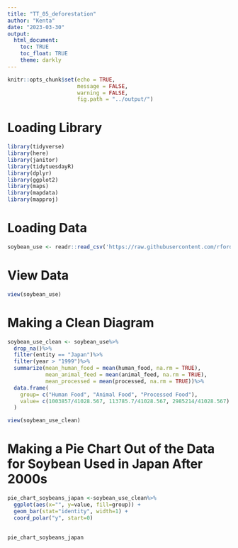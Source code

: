 ```yaml
---
title: "TT_05_deforestation"
author: "Kenta"
date: "2023-03-30"
output: 
  html_document:
    toc: TRUE
    toc_float: TRUE
    theme: darkly
---
```


```r
knitr::opts_chunk$set(echo = TRUE,
                      message = FALSE,
                      warning = FALSE,
                      fig.path = "../output/")
```

# Loading Library

```r
library(tidyverse)
library(here)
library(janitor)
library(tidytuesdayR)
library(dplyr)
library(ggplot2)
library(maps)
library(mapdata)
library(mapproj)
```

# Loading Data

```r
soybean_use <- readr::read_csv('https://raw.githubusercontent.com/rfordatascience/tidytuesday/master/data/2021/2021-04-06/soybean_use.csv')
```

# View Data

```r
view(soybean_use)
```

# Making a Clean Diagram

```r
soybean_use_clean <- soybean_use%>%
  drop_na()%>%
  filter(entity == "Japan")%>%
  filter(year > "1999")%>%
  summarize(mean_human_food = mean(human_food, na.rm = TRUE),
            mean_animal_feed = mean(animal_feed, na.rm = TRUE),
            mean_processed = mean(processed, na.rm = TRUE))%>%
  data.frame(
    group= c("Human Food", "Animal Food", "Processed Food"),
    value= c(1003857/41028.567, 113785.7/41028.567, 2985214/41028.567)
  )

view(soybean_use_clean)
```

# Making a Pie Chart Out of the Data for Soybean Used in Japan After 2000s 

```r
pie_chart_soybeans_japan <-soybean_use_clean%>%
  ggplot(aes(x="", y=value, fill=group)) +
  geom_bar(stat="identity", width=1) +
  coord_polar("y", start=0) 
  
  
pie_chart_soybeans_japan
```


